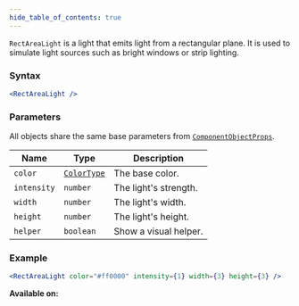 ```yaml
---
hide_table_of_contents: true
---
```



`RectAreaLight` is a light that emits light from a rectangular plane. It is used to simulate light sources such as bright windows or strip lighting.

### Syntax

```jsx
<RectAreaLight />
```

### Parameters

All objects share the same base parameters from [`ComponentObjectProps`](/sdk/types/ComponentObjectProps).

| Name        | Type                                | Description           |
| ----------- | ----------------------------------- | --------------------- |
| `color`     | [`ColorType`](/sdk/types/ColorType) | The base color.       |
| `intensity` | `number`                            | The light's strength. |
| `width`     | `number`                            | The light's width.    |
| `height`    | `number`                            | The light's height.   |
| `helper`    | `boolean`                           | Show a visual helper. |

### Example

```jsx
<RectAreaLight color="#ff0000" intensity={1} width={3} height={3} />
```

**Available on:** <ClientTag /> <ServerTag />
